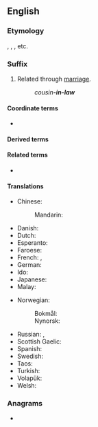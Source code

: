 {{also|inlaw|in-law}}
==English==

===Etymology===
{{back-form|en|mother-in-law}}, {{m|en|father-in-law}}, {{m|en|brother-in-law}}, etc.

===Suffix===
{{en-suffix|head=-[[in]]-[[law]]}}

# Related through [[marriage]].
#: ''cousin'''-in-law'''''

====Coordinate terms====
* {{l|en|-out-law}}

====Derived terms====
{{suffixsee|en}}

====Related terms====
* {{l|en|in-law}}

====Translations====
{{trans-top|related through marriage}}
* Chinese:
*: Mandarin: {{qualifier|special words are used for common "-in-law" terms}}
* Danish: {{t|da|sviger-}}
* Dutch: {{t+|nl|schoon-}}
* Esperanto: {{t+|eo|bo-}}
* Faroese: {{t|fo|ver-}}
* French: {{t+|fr|beau-|m}}, {{t+|fr|belle-|f}}
* German: {{t|de|schwieger-}}
* Ido: {{t|io|bo-}}
* Japanese: {{t+|ja|義理|alt=義理の|tr=ぎりの, giri no}}
* Malay: {{qualifier|special words are used for common "-in-law" terms}}
{{trans-mid}}
* Norwegian:
*: Bokmål: {{t+|nb|sviger-}}
*: Nynorsk: {{t|nn|sviger-}}
* Russian: {{qualifier|special words are used for common "-in-law" terms}}, {{t|ru|[[с|со]] [[сторона|стороны́]] [[муж|му́жа]]/[[жена|жены́]]}}
* Scottish Gaelic: {{t|gd|-cèile}}
* Spanish: {{t+|es|político}}
* Swedish: {{t+|sv|svär-}}
* Taos: {{t|twf|mą̀ku-}}
* Turkish: {{t+|tr|kayın}}
* Volapük: {{t+|vo|lü-}}
* Welsh: {{t|cy|yng nghyfraith}}
{{trans-bottom}}

===Anagrams===
* {{anagrams|en|a=ailnw|Alwin|Wanli|Wilna|liwan|winal}}